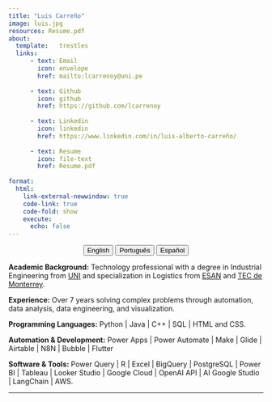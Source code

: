 ```yaml
---
title: "Luis Carreño"
image: luis.jpg
resources: Resume.pdf
about: 
  template:   trestles
  links: 
      - text: Email
        icon: envelope
        href: mailto:lcarrenoy@uni.pe
        
      - text: Github
        icon: github
        href: https://github.com/lcarrenoy
        
      - text: Linkedin
        icon: linkedin
        href: https://www.linkedin.com/in/luis-alberto-carreño/              
    
      - text: Resume
        icon: file-text
        href: Resume.pdf
        
format:
  html:
    link-external-newwindow: true        
    code-link: true 
    code-fold: show 
    execute:
      echo: false    
---
```


<center>

::: {.btn-group role="group" aria-label="About"}
<a href="about.html"> <button type="button" class="btn btn-primary me-md-2 btn-sm">English</button></a> <a href="about-pt.html"> <button type="button" class="btn btn-primary me-md-2 btn-sm">Português</button></a> <a href="about-es.html"> <button type="button" class="btn btn-primary me-md-2 btn-sm">Español</button></a>
:::

</center>

**Academic Background:** Technology professional with a degree in Industrial Engineering from [UNI](https://portal.uni.edu.pe/) and specialization in Logistics from [ESAN](https://www.esan.edu.pe/) and [TEC de Monterrey](https://tec.mx/es?srsltid=AfmBOorDM30kLhVWh3DuqT0o6DslXO4_scGdN7Zu6TyV6ibhytGe00kd).

**Experience:** Over 7 years solving complex problems through automation, data analysis, data engineering, and visualization.

**Programming Languages:** Python \| Java \| C++ \| SQL \| HTML and CSS.

**Automation & Development:** Power Apps \| Power Automate \| Make \| Glide \| Airtable \| N8N \| Bubble \| Flutter

**Software & Tools:** Power Query \| R \| Excel \| BigQuery \| PostgreSQL \| Power BI \| Tableau \| Looker Studio \| Google Cloud \| OpenAI API \| AI Google Studio \| LangChain \| AWS.

---
